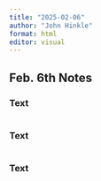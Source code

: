 ```yaml
---
title: "2025-02-06"
author: "John Hinkle"
format: html
editor: visual
---
```


## Feb. 6th Notes

### Text

```r

```

### Text

```r

```

### Text

```r

```
